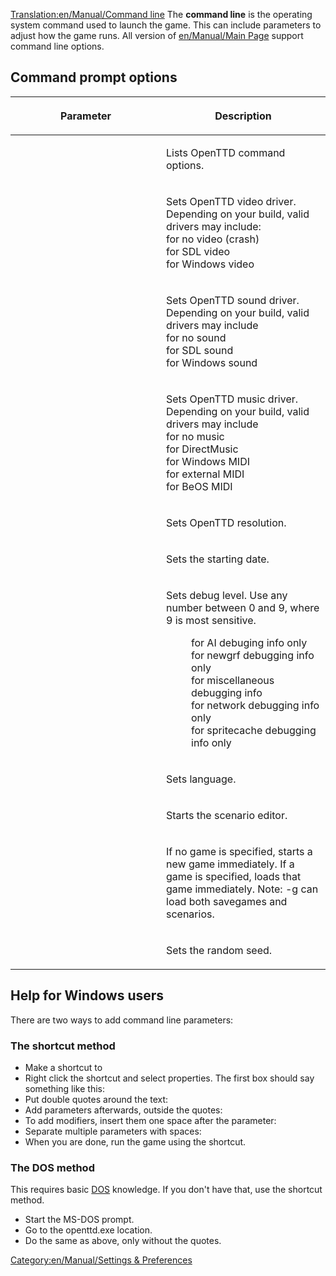 [[Translation:en/Manual/Command line]]
The '''command line''' is the operating system command used to launch the game.  This can include parameters to adjust how the game runs.  All version of [[en/Manual/Main Page]] support command line options.

== Command prompt options ==
{{en/C|openttd [-h] [-v] [-s] [-m] [-r <xres>x<yres>] [-t <year>] [-d <level>] [-l <lang>] [-e] [-g [game]] [-G]|}}

{| border=1 width=100%
!width="225"|Parameter
!Description
|-
|{{en/C|-h|}}|| Lists OpenTTD command options.
|-
|{{en/C|-v <driver>|}}|| Sets OpenTTD video driver. Depending on your build, valid drivers may include:<br />
{{en/C|null|}} for no video (crash)<br />
{{en/C|sdl|}} for SDL video<br />
{{en/C|win32|}} for Windows video
|-
|{{en/C|-s <driver>|}}|| Sets OpenTTD sound driver. Depending on your build, valid drivers may include<br />
{{en/C|null|}} for no sound<br />
{{en/C|sdl|}} for SDL sound<br />
{{en/C|win32|}} for Windows sound
|-
|{{en/C|-m <driver>|}}|| Sets OpenTTD music driver. Depending on your build, valid drivers may include<br />
{{en/C|null|}} for no music<br />
{{en/C|dmusic|}} for DirectMusic<br />
{{en/C|win32|}} for Windows MIDI<br />
{{en/C|extmidi|}} for external MIDI<br />
{{en/C|bemidi|}} for BeOS MIDI
|-
|{{en/C|-r <xres>x<yres>|}}|| Sets OpenTTD resolution.
|-
|{{en/C|-t <year>|}}|| Sets the starting date.
|-
|{{en/C|-d <level>|}}  
:{{en/C|1=-d ai=<level>|2=}}
:{{en/C|1=-d grf=<level>|2=}}
:{{en/C|1=-d misc=<level>|2=}}
:{{en/C|1=-d net=<level>|2=}}
:{{en/C|1=-d spritecache=<level>|2=}}
|Sets debug level. Use any number between 0 and 9, where 9 is most sensitive.
:for AI debuging info only
:for newgrf debugging info only
:for miscellaneous debugging info
:for network debugging info only
:for spritecache debugging info only
|-
|{{en/C|-l <lang>|}}|| Sets language.
|-
|{{en/C|-e|}}|| Starts the scenario editor.
|-
|{{en/C|-g [game]|}}|| If no game is specified, starts a new game immediately. If a game is specified, loads that game immediately. Note: -g can load both savegames and scenarios.
|-
|{{en/C|-G <seed>|}}|| Sets the random seed.
|}

==Help for Windows users==
There are two ways to add command line parameters:

===The shortcut method===
*Make a shortcut to {{en/C|openttd.exe|}}
*Right click the shortcut and select properties. The first box should say something like this: {{en/C|C:\Games\openttd.exe|}}
*Put double quotes around the text: {{en/C|"C:\Games\openttd.exe"|}}
*Add parameters afterwards, outside the quotes: {{en/C|"C:\Games\openttd.exe" -m|}}
*To add modifiers, insert them one space after the parameter: {{en/C|"C:\Games\openttd.exe" -m 127.12.13.1|}}
*Separate multiple parameters with spaces: {{en/C|"C:\Games\Openttd.exe" -m -s null|}}
*When you are done, run the game using the shortcut.

===The DOS method===
This requires basic [https://www.wikipedia.org/wiki/List_of_DOS_commands DOS] knowledge. If you don't have that, use the shortcut method.
*Start the MS-DOS prompt.
*Go to the openttd.exe location.
*Do the same as above, only without the quotes.

[[Category:en/Manual/Settings & Preferences]]
